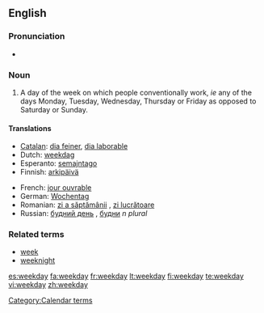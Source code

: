 ==English==

===Pronunciation===
* {{audio|en-us-weekday.ogg|Audio (US)}}

===Noun===
{{en-noun}}

# A day of the week on which people conventionally work, ''ie'' any of the days Monday, Tuesday, Wednesday, Thursday or Friday as opposed to Saturday or Sunday.

====Translations====
{{trans-top|weekday}}
* [[Catalan]]: [[dia feiner]], [[dia laborable]]
* Dutch: [[weekdag]] {{m}}
* Esperanto: [[semajntago]]
* Finnish: [[arkipäivä]]
{{trans-mid}}
* French: [[jour ouvrable]] {{m}}
* German: [[Wochentag]] {{m}}
* Romanian: [[zi a săptămânii]] {{f}}, [[zi lucrătoare]] {{f}}
* Russian: [[будний день]] {{m}}, [[будни]] ''n plural''
{{trans-bottom}}

===Related terms===
* [[week]]
* [[weeknight]]

[[Category:Calendar terms]]

[[es:weekday]]
[[fa:weekday]]
[[fr:weekday]]
[[lt:weekday]]
[[fi:weekday]]
[[te:weekday]]
[[vi:weekday]]
[[zh:weekday]]